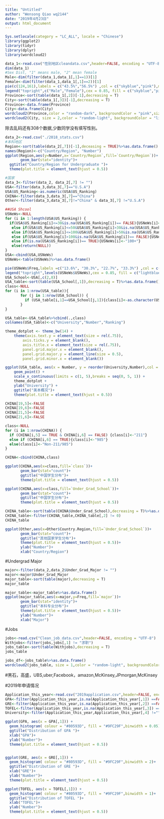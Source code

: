 ```yaml
---
title: "Untitled"
author: "Wensong Qiao wq2144"
date: "2019年4月23日"
output: html_document
---
```

```r
Sys.setlocale(category = "LC_ALL", locale = "Chinese")
library(ggplot2)
library(tidyr)
library(dplyr)
library(wordcloud2)
```

```r
data_1<-read.csv("性别地区cleandata.csv",header=FALSE, encoding = "UTF-8")
dim(data_1)
#Sex Dist, "1" means male, "2" mean female 
Male<-dim(filter(data_1,data_1[,1]==1))[1]
Female<-dim(filter(data_1,data_1[,1]==2))[1]
pie(c(124,161),labels = c("43.5%","56.5%") ,col = c("skyblue","pink"),main = "2018届性别分布" )
legend("topright",c("Male","Female"),cex = 0.85, fill = c("skyblue","pink"))
Province<-sort(table(data_1[,2])[-1],decreasing = T)
City<-sort(table(data_1[,3])[-1],decreasing = T)
Province<-data.frame(Province)
City<-data.frame(City)
wordcloud2(Province,color = "random-dark", backgroundColor = "pink",size = 1)
wordcloud2(City, size = 2,color = "random-light", backgroundColor = "lightblue")
```
除去乱码还有308个数据,少数同学没有填写性别。
```r
data_2<-read.csv("./2018_stats.csv")
#本科地区
Region<-sort(table(data_2[,7])[-1],deceasing = TRUE)%>%as.data.frame()
names(Region)<-c("Country/Region", "Number")
ggplot(Region,aes(y=Number,x=`Country/Region`,fill=`Country/Region`))+
       geom_bar(stat="identity")+
  ggtitle("Country/Region for Undergraduate ")+
  theme(plot.title = element_text(hjust = 0.5))

#国家
data_3<-filter(data_2, data_2[,7] != "")
USA<-filter(data_3,data_3[,7]=="U.S.A")
USA$US_Ranking<-as.numeric(USA$US_Ranking)
CHINA<-filter(data_3,data_3[,7]=="China")
Other<-filter(data_3,data_3[,7]!="China" & data_3[,7] !="U.S.A")

##USA Shcool
USNeWs<-NULL
for (i in 1:length(USA$US_Ranking)) {
  if(USA$US_Ranking[i]<=30&is.na(USA$US_Ranking[i])== FALSE){USNeWs[i]<-"Top30"}
   else if(USA$US_Ranking[i]<=50&USA$US_Ranking[i]>30&is.na(USA$US_Ranking[i])== FALSE){USNeWs[i]<-"Top50"}
   else if(USA$US_Ranking[i]<=100&USA$US_Ranking[i]>50&is.na(USA$US_Ranking[i])== FALSE){USNeWs[i]<-"Top100"}
   else if(USA$US_Ranking[i]>100&is.na(USA$US_Ranking[i])== FALSE){USNeWs[i]<-"100+"}
   else if(is.na(USA$US_Ranking[i])== TRUE){USNeWs[i]<-"100+"}
   else(return(NULL))
} 
USA<-cbind(USA,USNeWs)
USNeWs<-table(USNeWs)%>%as.data.frame()

pie(USNeWs$Freq,labels =c("13.6%", "30.3%", "22.7%", "33.3%") ,col = c("lightblue","yellow","lightgreen","pink"),main = "美本USnews排名分布" )
legend("topright",levels(USNeWs$USNeWs),cex = 0.85, fill = c("lightblue","yellow","lightgreen","pink"))
USA_School<-USA[,c(2,8)]
USA_table<-sort(table(USA_School[,1]),decreasing = T)%>%as.data.frame()%>%filter(.,Freq!=0)
class<-NULL
for (i in 1:nrow(USA_table)){
       for (j in 1:nrow(USA_School)) {
         if (USA_table[i,1]==USA_School[j,1]){class[i]<-as.character(USA_School[j,2])}
       }
}

USA_table<-USA_table%>%cbind(.,class)
colnames(USA_table)<-c("University","Number","Ranking")

theme_dotplot <- theme_bw(14) +
    theme(axis.text.y = element_text(size = rel(.75)),
        axis.ticks.y = element_blank(),
        axis.title.x = element_text(size = rel(.75)),
        panel.grid.major.x = element_blank(),
        panel.grid.major.y = element_line(size = 0.5),
        panel.grid.minor.x = element_blank())

ggplot(USA_table, aes(x = Number, y = reorder(University,Number),col = Ranking)) +
    geom_point() +
    scale_x_continuous(limits = c(1, 5),breaks = seq(0, 5, 1)) +
    theme_dotplot +
    ylab("University") +
    ggtitle("美本概况")+
    theme(plot.title = element_text(hjust = 0.5))

```

```r
CHINA[19,5]<-FALSE
CHINA[19,6]<-FALSE
CHINA[21,5]<-FALSE
CHINA[21,6]<-FALSE

class<-NULL
for (i in 1:nrow(CHINA)) {
  if (CHINA[i,5] == TRUE & CHINA[i,6] == FALSE) {class[i]<-"211"}
  else if (CHINA[i,6] == TRUE){class[i]<-"985"}
  else(class[i]<-"Non-211/985")
}

CHINA<-cbind(CHINA,class)

ggplot(CHINA,aes(x=class,fill=`class`))+
       geom_bar(stat="count")+
       ggtitle("中国学生分布")+
       theme(plot.title = element_text(hjust = 0.5))

ggplot(CHINA,aes(x=class,fill=`Under_Grad_School`))+
       geom_bar(stat="count")+
       ggtitle("中国学生分布")+
       theme(plot.title = element_text(hjust = 0.5))

CHINA_table<-sort(table(CHINA$Under_Grad_School),decreasing = T)%>%as.data.frame()
CHINA_table<-filter(CHINA_table,CHINA_table[,2] != 0)
CHINA_table

```

```r
ggplot(Other,aes(x=Other$Country.Region,fill=`Under_Grad_School`))+
       geom_bar(stat="count")+
       ggtitle("其他国家学生分布")+
       theme(plot.title = element_text(hjust = 0.5))+
       ylab("Number")+
       xlab("Country/Region")
```

#Undergrad Major
```r
major<-filter(data_2,data_2$Under_Grad_Major != "")
major<-major$Under_Grad_Major
major_table<-sort(table(major),decreasing = T)
major_table

major_table<-major_table%>%as.data.frame()
ggplot(major_table,aes(x=major,y=Freq,fill=`major`))+
       geom_bar(stat="identity")+
       ggtitle("本科专业分布")+
       theme(plot.title = element_text(hjust = 0.5))+
       ylab("Number")+
       xlab("Major")

```

#Jobs
```r
jobs<-read.csv("Clean_job_data.csv",header=FALSE, encoding = "UTF-8")
Withjobs<-filter(jobs,jobs[,1] != "求职")
jobs_table<-sort(table(Withjobs),decreasing = T)
jobs_table

jobs_df<-jobs_table%>%as.data.frame()
wordcloud2(jobs_table, size = 1,color = "random-light", backgroundColor = "grey")
```
#黑石，高盛，UBS,uber,Facebook，amazon,McKinsey,JPmorgan,McKinsey


#2019年申请情况
```r
Application_this_year<-read.csv("2019application.csv",header=FALSE, encoding = "UTF-8")
GPA<-filter(Application_this_year,is.na(Application_this_year[,1]) ==FALSE)%>%.[,1]%>%as.data.frame()
GRE<-filter(Application_this_year,is.na(Application_this_year[,2]) ==FALSE)%>%.[,2]%>%as.data.frame()
TOFEL<-filter(Application_this_year,is.na(Application_this_year[,3]) ==FALSE)%>%.[,3]%>%as.data.frame()
University<-filter(Application_this_year,Application_this_year[,4] !="")%>%.[,4]%>%as.data.frame()

ggplot(GPA, aes(x = GPA[,1])) + 
  geom_histogram( colour = "#80593D", fill = "#9FC29F",binwidth = 0.05)+
  ggtitle("Distribution of GPA ")+
  xlab("GPA")+
  ylab("Number")+
  theme(plot.title = element_text(hjust = 0.5))


ggplot(GRE, aes(x = GRE[,1])) + 
  geom_histogram( colour = "#80593D", fill = "#9FC29F",binwidth = 2)+
  ggtitle("Distribution of GRE ")+
  xlab("GRE")+
  ylab("Number")+
  theme(plot.title = element_text(hjust = 0.5))

ggplot(TOFEL, aes(x = TOFEL[,1])) + 
  geom_histogram( colour = "#80593D", fill = "#9FC29F",binwidth = 1)+
  ggtitle("Distribution of TOFEL ")+
  xlab("TOFEL")+
  ylab("Number")+
  theme(plot.title = element_text(hjust = 0.5))
```

```r

```

```r

```

```r

```

